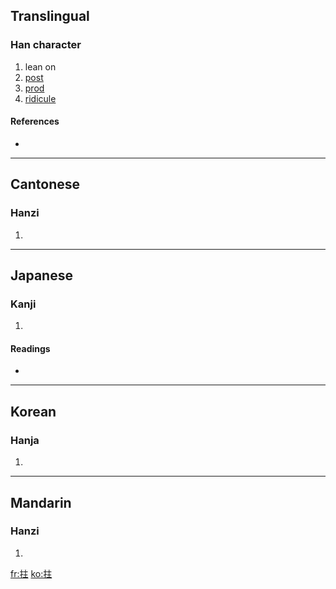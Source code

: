 ==Translingual==

===Han character===
{{Han char|rn=64|rad=手|as=05|sn=8|four=5001<sub>4</sub>|canj=手卜土 (QYG)}}

# lean on
# [[post]]
# [[prod]]
# [[ridicule]]

====References====
* {{Han ref|kx=0424.180|dkj=11940|dj=0772.140|hdz=31857.010|uh=62C4|ud=25284|bh=A9D6|bd=43478}}

----

==Cantonese==

===Hanzi===
{{yue-hanzi|jyut=|y=jyu2}}

# {{defn|Cantonese}}

----

==Japanese==

===Kanji===
{{ja-kanji|grade=|rs=手05}}

# {{defn|Japanese}}

====Readings====
* {{ja-readings|on=[[ちゅ]] (chu)|kun=[[あげる]] (ageru)}}

----

==Korean==

===Hanja===
{{ko-hanja|hangeul=주|eumhun=|rv=ju|mr=chu|y=cwu}}

# {{defn|Korean}}

----

==Mandarin==

===Hanzi===
{{cmn-hanzi|pin=[[dān]] ([[dan1]]), [[dǎn]] ([[dan3]]), [[qiè]] ([[qie4]]), [[zhǔ]] ([[zhu3]])|wg=tan<sup>1</sup>, tan<sup>3</sup>, ch'ieh<sup>4</sup>, chu<sup>3</sup>}}

# {{defn|Mandarin}}

[[fr:拄]]
[[ko:拄]]